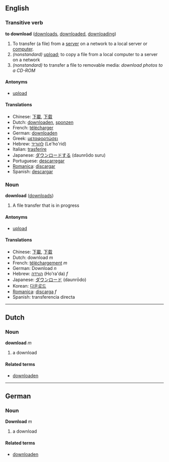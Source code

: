 ==English==
===Transitive verb===
'''to download''' ([[downloads]], [[downloaded]], [[downloading]])

#To transfer (a file) from a [[server]] on a network to a local server or [[computer]].
#''(nonstandard)'' [[upload]]; to copy a file from a local computer to a server on a network
#''(nonstandard)'' to transfer a file to removable media: ''download photos to a CD-ROM''

====Antonyms====
*[[upload]]

====Translations====
*Chinese: [[下載]], [[下载]]
*Dutch: [[downloaden]], [[sponzen]]
*French: [[télécharger]]
*German: [[downloaden]]
*Greek: [[μεταφορτώσει]]
*Hebrew: [[להוריד]] (Le'ho'rid)
*Italian: [[trasferire]]
*Japanese: [[ダウンロードする]] (daunrōdo suru)
*Portuguese: [[descarregar]]
*[[Romanica]]: [[discargar]]
*Spanish: [[descargar]]

===Noun===
'''download''' ([[downloads]])

#A file transfer that is in progress

====Antonyms====
*[[upload]]

====Translations====
*Chinese: [[下載]], [[下载]]
*Dutch: download ''m''
*French: [[téléchargement]] ''m''
*German: Download ''n''
*Hebrew: [[הורדה]] (Ho'ra'da) ''f''
*Japanese: [[ダウンロード]] (daunrōdo)
*Korean: [[다운로드]]
*[[Romanica]]: [[discarga]] ''f''
*Spanish: transferencia directa

----

==Dutch==
===Noun===
'''download''' ''m''

# a download

====Related terms====
*[[downloaden]]

----

==German==
===Noun===
'''Download''' ''m''

# a download

====Related terms====
*[[downloaden]]
